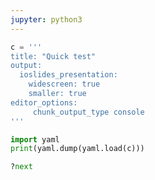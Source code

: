 ```yaml
---
jupyter: python3
---
```


```python
c = '''
title: "Quick test"
output:
  ioslides_presentation:
    widescreen: true
    smaller: true
editor_options:
     chunk_output_type console
'''
```

```python
import yaml
print(yaml.dump(yaml.load(c)))
```

```python
?next
```
